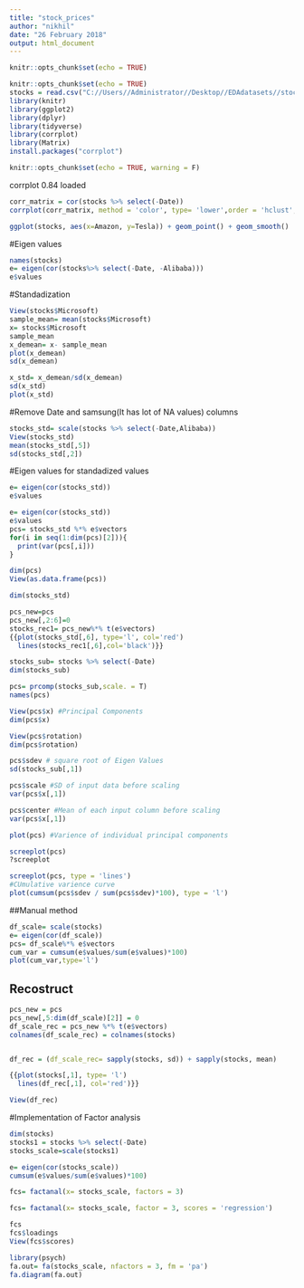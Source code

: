 ---
title: "stock_prices"
author: "nikhil"
date: "26 February 2018"
output: html_document
---

```{r setup, include=FALSE}
knitr::opts_chunk$set(echo = TRUE)
```


```{r setup, include=FALSE}
knitr::opts_chunk$set(echo = TRUE)
stocks = read.csv("C://Users//Administrator//Desktop//EDAdatasets//stock_prices.csv")
library(knitr)
library(ggplot2)
library(dplyr)
library(tidyverse)
library(corrplot)
library(Matrix)
install.packages("corrplot")
```


```{r setup, include=FALSE}
knitr::opts_chunk$set(echo = TRUE, warning = F)
```

corrplot 0.84 loaded

```{r}
corr_matrix = cor(stocks %>% select(-Date))
corrplot(corr_matrix, method = 'color', type= 'lower',order = 'hclust', addrect=3)
```

```{r}
ggplot(stocks, aes(x=Amazon, y=Tesla)) + geom_point() + geom_smooth()
```

#Eigen values
```{r}
names(stocks)
e= eigen(cor(stocks%>% select(-Date, -Alibaba)))
e$values
```

#Standadization
```{r}
View(stocks$Microsoft)
sample_mean= mean(stocks$Microsoft)
x= stocks$Microsoft
sample_mean
x_demean= x- sample_mean
plot(x_demean)
sd(x_demean)

x_std= x_demean/sd(x_demean)
sd(x_std)
plot(x_std)

```

#Remove Date and samsung(It has lot of NA values) columns
```{r}
stocks_std= scale(stocks %>% select(-Date,Alibaba))
View(stocks_std)
mean(stocks_std[,5])
sd(stocks_std[,2])
```

#Eigen values for standadized values
```{r}
e= eigen(cor(stocks_std))
e$values
```

```{r}
e= eigen(cor(stocks_std))
e$values
pcs= stocks_std %*% e$vectors
for(i in seq(1:dim(pcs)[2])){
  print(var(pcs[,i]))
}

dim(pcs)
View(as.data.frame(pcs))
```

```{r}
dim(stocks_std)
```

```{r}
pcs_new=pcs
pcs_new[,2:6]=0
stocks_rec1= pcs_new%*% t(e$vectors)
{{plot(stocks_std[,6], type='l', col='red')
  lines(stocks_rec1[,6],col='black')}}
```

```{r}
stocks_sub= stocks %>% select(-Date)
dim(stocks_sub)

pcs= prcomp(stocks_sub,scale. = T)
names(pcs)

View(pcs$x) #Principal Components
dim(pcs$x)

View(pcs$rotation)
dim(pcs$rotation)

pcs$sdev # square root of Eigen Values
sd(stocks_sub[,1])

pcs$scale #SD of input data before scaling
var(pcs$x[,1])

pcs$center #Mean of each input column before scaling
var(pcs$x[,1])
```


```{r}
plot(pcs) #Varience of individual principal components

screeplot(pcs)
?screeplot
```

```{r}
screeplot(pcs, type = 'lines')
#CUmulative varience curve
plot(cumsum(pcs$sdev / sum(pcs$sdev)*100), type = 'l')
```

##Manual method
```{r}
df_scale= scale(stocks)
e= eigen(cor(df_scale))
pcs= df_scale%*% e$vectors
cum_var = cumsum(e$values/sum(e$values)*100)
plot(cum_var,type='l')

```

## Recostruct
```{r}
pcs_new = pcs
pcs_new[,5:dim(df_scale)[2]] = 0
df_scale_rec = pcs_new %*% t(e$vectors)
colnames(df_scale_rec) = colnames(stocks)


df_rec = (df_scale_rec= sapply(stocks, sd)) + sapply(stocks, mean)

{{plot(stocks[,1], type= 'l')
  lines(df_rec[,1], col='red')}}

View(df_rec)
```

#Implementation of Factor analysis
```{r}
dim(stocks)
stocks1 = stocks %>% select(-Date)
stocks_scale=scale(stocks1)

e= eigen(cor(stocks_scale))
cumsum(e$values/sum(e$values)*100)

fcs= factanal(x= stocks_scale, factors = 3)

fcs= factanal(x= stocks_scale, factor = 3, scores = 'regression')

fcs
fcs$loadings
View(fcs$scores)

library(psych)
fa.out= fa(stocks_scale, nfactors = 3, fm = 'pa')
fa.diagram(fa.out)

```

